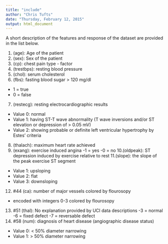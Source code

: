 ```yaml
---
title: "include"
author: "Chris Tufts"
date: "Thursday, February 12, 2015"
output: html_document
---
```


A short description of the features and response of the dataset are provided in the list below. 

1. (age): Age of the patient
2. (sex): Sex of the patient
3. (cp):  chest pain type - factor    
4. (trestbps):  resting blood pressure 
5. (chol):  serum cholesterol 
6. (fbs): fasting blood sugar > 120 mg/dl  
  - 1 = true
  - 0 = false
7. (restecg): resting electrocardiographic results
  - Value 0: normal
  - Value 1: having ST-T wave abnormality (T wave inversions and/or ST 
                                           elevation or depression of > 0.05 mV)
  - Value 2: showing probable or definite left ventricular hypertrophy
                       by Estes' criteria
8. (thalach): maximum heart rate achieved
9. (exang): exercise induced angina
  -1 = yes
  -0 = no
10.(oldpeak): ST depression induced by exercise relative to rest
11.(slope): the slope of the peak exercise ST segment
  - Value 1: upsloping
  - Value 2: flat
  - Value 3: downsloping     
12. #44 (ca): number of major vessels colored by flourosopy
  - encoded with integers 0-3 colored by flourosopy   
13. #51 (thal): No explanation provided by UCI data descriptions
  -3 = normal
  -6 = fixed defect
  -7 = reversable defect     
14. #58 (num):  diagnosis of heart disease (angiographic disease status)
  - Value 0: < 50% diameter narrowing
  - Value 1: > 50% diameter narrowing
